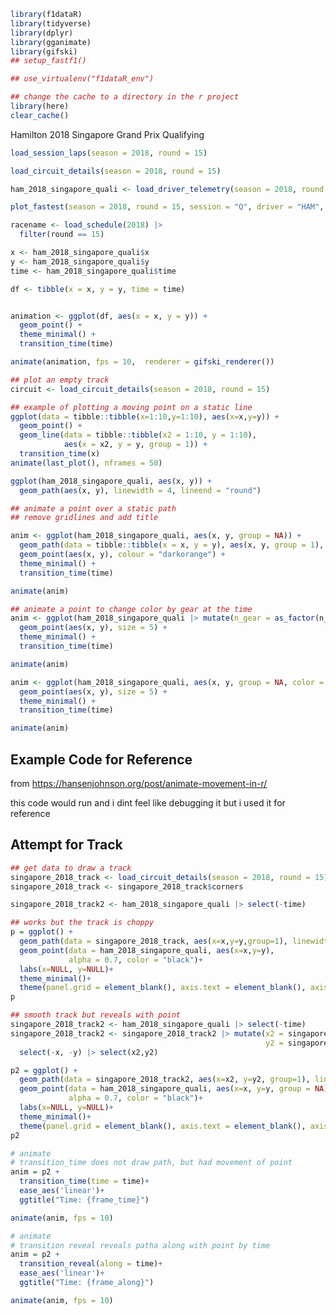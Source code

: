 ```r
library(f1dataR)
library(tidyverse)
library(dplyr)
library(gganimate)
library(gifski)
## setup_fastf1()
```

```r
## use_virtualenv("f1dataR_env")
```

```r
## change the cache to a directory in the r project
library(here)
clear_cache()
```

Hamilton 2018 Singapore Grand Prix Qualifying 
```r
load_session_laps(season = 2018, round = 15)
```

```r
load_circuit_details(season = 2018, round = 15)
```

```r
ham_2018_singapore_quali <- load_driver_telemetry(season = 2018, round = 15, session = "Q", driver = "HAM", laps = "fastest")
```

```r
plot_fastest(season = 2018, round = 15, session = "Q", driver = "HAM", color = "gear")
```

```r
racename <- load_schedule(2018) |> 
  filter(round == 15)
```

```r
x <- ham_2018_singapore_quali$x
y <- ham_2018_singapore_quali$y
time <- ham_2018_singapore_quali$time

df <- tibble(x = x, y = y, time = time)


animation <- ggplot(df, aes(x = x, y = y)) + 
  geom_point() + 
  theme_minimal() + 
  transition_time(time) 

animate(animation, fps = 10,  renderer = gifski_renderer())
```

```r
## plot an empty track
circuit <- load_circuit_details(season = 2018, round = 15)
```

```r
## example of plotting a moving point on a static line
ggplot(data = tibble::tibble(x=1:10,y=1:10), aes(x=x,y=y)) +
  geom_point() +
  geom_line(data = tibble::tibble(x2 = 1:10, y = 1:10),
            aes(x = x2, y = y, group = 1)) +
  transition_time(x)
animate(last_plot(), nframes = 50)
```

```r
ggplot(ham_2018_singapore_quali, aes(x, y)) +
  geom_path(aes(x, y), linewidth = 4, lineend = "round")
```

```r
## animate a point over a static path
## remove gridlines and add title

anim <- ggplot(ham_2018_singapore_quali, aes(x, y, group = NA)) +
  geom_path(data = tibble::tibble(x = x, y = y), aes(x, y, group = 1), linewidth = 4, lineend = "round", colour = "grey") + 
  geom_point(aes(x, y), colour = "darkorange") + 
  theme_minimal() + 
  transition_time(time)

animate(anim)

```

```r
## animate a point to change color by gear at the time
anim <- ggplot(ham_2018_singapore_quali |> mutate(n_gear = as_factor(n_gear)), aes(x, y, group = NA, color = n_gear)) +
  geom_point(aes(x, y), size = 5) + 
  theme_minimal() + 
  transition_time(time)

animate(anim)
```

```r
anim <- ggplot(ham_2018_singapore_quali, aes(x, y, group = NA, color = speed)) +
  geom_point(aes(x, y), size = 5) + 
  theme_minimal() + 
  transition_time(time)

animate(anim)
```

## Example Code for Reference

from <https://hansenjohnson.org/post/animate-movement-in-r/>

this code would run and i dint feel like debugging it but i used it for reference

## Attempt for Track
```r
## get data to draw a track
singapore_2018_track <- load_circuit_details(season = 2018, round = 15)
singapore_2018_track <- singapore_2018_track$corners

singapore_2018_track2 <- ham_2018_singapore_quali |> select(-time)
```

```r
## works but the track is choppy
p = ggplot() +
  geom_path(data = singapore_2018_track, aes(x=x,y=y,group=1), linewidth=6, color = "grey") +
  geom_point(data = ham_2018_singapore_quali, aes(x=x,y=y),
             alpha = 0.7, color = "black")+
  labs(x=NULL, y=NULL)+
  theme_minimal()+
  theme(panel.grid = element_blank(), axis.text = element_blank(), axis.title = element_blank())
p
```

```r
## smooth track but reveals with point
singapore_2018_track2 <- ham_2018_singapore_quali |> select(-time)
singapore_2018_track2 <- singapore_2018_track2 |> mutate(x2 = singapore_2018_track2$x, 
                                                         y2 = singapore_2018_track2$y) |>
  select(-x, -y) |> select(x2,y2)
``` 

```r
p2 = ggplot() +
  geom_path(data = singapore_2018_track2, aes(x=x2, y=y2, group=1), linewidth=6, color = "grey") +
  geom_point(data = ham_2018_singapore_quali, aes(x=x, y=y, group = NA),
             alpha = 0.7, color = "black")+
  labs(x=NULL, y=NULL)+
  theme_minimal()+
  theme(panel.grid = element_blank(), axis.text = element_blank(), axis.title = element_blank())
p2
```

```r
# animate
# transition_time does not draw path, but had movement of point
anim = p2 + 
  transition_time(time = time)+
  ease_aes('linear')+
  ggtitle("Time: {frame_time}")

animate(anim, fps = 10)
```

```r
# animate
# transition reveal reveals patha along with point by time
anim = p2 + 
  transition_reveal(along = time)+
  ease_aes('linear')+
  ggtitle("Time: {frame_along}")

animate(anim, fps = 10)
```


